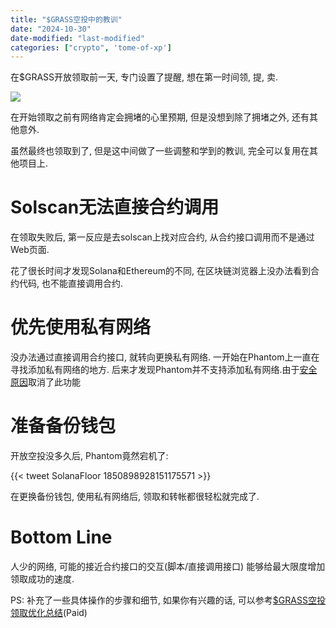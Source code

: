 ```yaml
---
title: "$GRASS空投中的教训"
date: "2024-10-30"
date-modified: "last-modified"
categories: ["crypto", 'tome-of-xp']
---
```


在$GRASS开放领取前一天, 专门设置了提醒, 想在第一时间领, 提, 卖.

![](https://image.luozx.org/garden/2024/11/ed413a289872b5edcc8bcde6438abb65.png)

在开始领取之前有网络肯定会拥堵的心里预期, 但是没想到除了拥堵之外, 还有其他意外.

虽然最终也领取到了, 但是这中间做了一些调整和学到的教训, 完全可以复用在其他项目上.

# Solscan无法直接合约调用

在领取失败后, 第一反应是去solscan上找对应合约, 从合约接口调用而不是通过Web页面.

花了很长时间才发现Solana和Ethereum的不同, 在区块链浏览器上没办法看到合约代码, 也不能直接调用合约.

# 优先使用私有网络

没办法通过直接调用合约接口, 就转向更换私有网络. 
一开始在Phantom上一直在寻找添加私有网络的地方. 
后来才发现Phantom并不支持添加私有网络.由于[安全原因](https://www.reddit.com/r/solana/comments/1afbb2p/comment/kqtr28w/?utm_source=share&utm_medium=web3x&utm_name=web3xcss&utm_term=1&utm_content=share_button)取消了此功能


# 准备备份钱包

开放空投没多久后, Phantom竟然宕机了:

{{< tweet SolanaFloor 1850898928151175571 >}}


在更换备份钱包, 使用私有网络后, 领取和转帐都很轻松就完成了.

# Bottom Line

人少的网络, 可能的接近合约接口的交互(脚本/直接调用接口)
能够给最大限度增加领取成功的速度.

PS: 补充了一些具体操作的步骤和细节, 如果你有兴趣的话, 可以参考[$GRASS空投领取优化总结](https://players.luozx.org/p/grass-airdrop-optimization-summary)(Paid)
